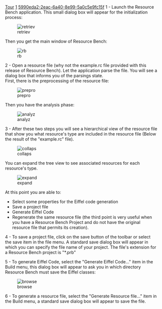 [[Property:title|Tour]]
[[Property:weight|1]]
[[Property:uuid|5990eda2-2eac-6a40-8e99-5a0c5e9fc15f]]
1 - Launch the Resource Bench application. This small dialog box will appear for the initialization process: 

[[Image:retriev]]  

Then you get the main window of Resource Bench: 

[[Image:rb]]  

2 - Open a resource file (why not the example.rc file provided with this release of Resource Bench). Let the application parse the file. You will see a dialog box that informs you of the parsings state. <br/>
First, there is the preprocessing of the resource file: 

[[Image:prepro]]  

Then you have the analysis phase: 

[[Image:analyz]]  

3 - After these two steps you will see a hierarchical view of the resource file that show you what resource's type are included in the resource file (Below the result of the "example.rc" file). 

[[Image:collaps]]  

You can expand the tree view to see associated resources for each resource's type. 

[[Image:expand]]  

At this point you are able to: 
* Select some properties for the Eiffel code generation
* Save a project file
* Generate Eiffel Code
* Regenerate the same resource file (the third point is very useful when you have a Resource Bench Project and do not have the original resource file that permits its creation).


4 - To save a project file, click on the save button of the toolbar or select the save item in the file menu. A standard save dialog box will appear in which you can specify the file name of your project. The file's extension for a Resource Bench project is "*.prb" 

5 - To generate Eiffel Code, select the "Generate Eiffel Code..." item in the Build menu, this dialog box will appear to ask you in which directory Resource Bench must save the Eiffel classes: 

[[Image:browse]]  

6 - To generate a resource file, select the "Generate Resource file..." item in the Build menu, a standard save dialog box will appear to save the file. 






